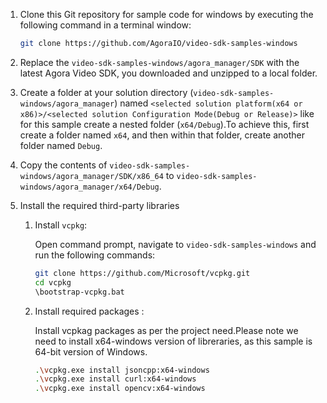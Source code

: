 
<PlatformWrapper platform="windows">

1. Clone this Git repository for sample code for windows by executing the following command in a terminal window:
    ```bash
    git clone https://github.com/AgoraIO/video-sdk-samples-windows
    ```
1. Replace the `video-sdk-samples-windows/agora_manager/SDK` with the latest Agora Video SDK, you downloaded and unzipped to a local folder.
1. Create a folder at your solution directory (`video-sdk-samples-windows/agora_manager`) named `<selected solution platform(x64 or x86)>/<selected solution Configuration Mode(Debug or Release)>` like for this sample create a nested folder (`x64/Debug`).To achieve this, first create a folder named `x64`, and then within that folder, create another folder named `Debug`.
1. Copy the contents of `video-sdk-samples-windows/agora_manager/SDK/x86_64` to  `video-sdk-samples-windows/agora_manager/x64/Debug`.

1. Install the required third-party libraries

	1. Install `vcpkg`:
	
		Open command prompt, navigate to `video-sdk-samples-windows` and run the following commands:

		```bash
		git clone https://github.com/Microsoft/vcpkg.git  
		cd vcpkg
		\bootstrap-vcpkg.bat
		```

	1. Install required packages : 

		Install vcpkag packages as per the project need.Please note we need to install x64-windows version of libreraries, as this sample is 64-bit version of Windows.  
		```bash
		.\vcpkg.exe install jsoncpp:x64-windows  
		.\vcpkg.exe install curl:x64-windows
		.\vcpkg.exe install opencv:x64-windows    
		```
</PlatformWrapper>